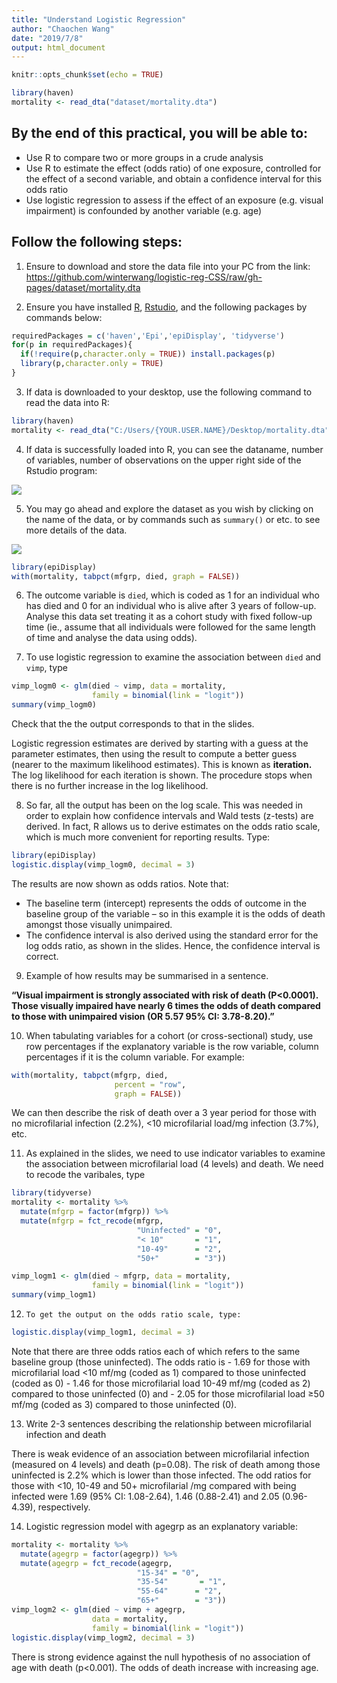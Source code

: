 ```yaml
---
title: "Understand Logistic Regression"
author: "Chaochen Wang"
date: "2019/7/8"
output: html_document
---
```


```r
knitr::opts_chunk$set(echo = TRUE)
```

```r
library(haven)
mortality <- read_dta("dataset/mortality.dta")
```



## By the end of this practical, you will be able to:

- Use R to compare two or more groups in a crude analysis
-	Use R to estimate the effect (odds ratio) of one exposure, controlled for the effect of a second variable, and obtain a confidence interval for this odds ratio
-	Use logistic regression to assess if the effect of an exposure (e.g. visual impairment) is confounded by another variable (e.g. age)


## Follow the following steps: 
1. Ensure to download and store the data file into your PC from the link: [https://github.com/winterwang/logistic-reg-CSS/raw/gh-pages/dataset/mortality.dta](https://github.com/winterwang/logistic-reg-CSS/raw/gh-pages/dataset/mortality.dta)

2. Ensure you have installed [R](https://cloud.r-project.org/bin/windows/base/), [Rstudio](https://download1.rstudio.org/desktop/windows/RStudio-1.2.1335.exe), and the following packages by commands below: 

```r
requiredPackages = c('haven','Epi','epiDisplay', 'tidyverse')
for(p in requiredPackages){
  if(!require(p,character.only = TRUE)) install.packages(p)
  library(p,character.only = TRUE)
}
```

3. If data is downloaded to your desktop, use the following command to read the data into R:

```r
library(haven)
mortality <- read_dta("C:/Users/{YOUR.USER.NAME}/Desktop/mortality.dta")
```

4. If data is successfully loaded into R, you can see the dataname, number of variables, number of observations on the upper right side of the Rstudio program:

![](pic/data.png)

5. You may go ahead and explore the dataset as you wish by clicking on the name of the data, or by commands such as `summary()` or etc. to see more details of the data. 


![](pic/datacontent.png)


```r
library(epiDisplay)
with(mortality, tabpct(mfgrp, died, graph = FALSE))
```


6. The outcome variable is `died`, which is coded as 1 for an individual who has died and 0 for an individual who is alive after 3 years of follow-up. Analyse this data set treating it as a cohort study with fixed follow-up time (ie., assume that all individuals were followed for the same length of time and analyse the data using odds). 


7.	To use logistic regression to examine the association between `died` and `vimp`, type
	
	

```r
vimp_logm0 <- glm(died ~ vimp, data = mortality, 
                  family = binomial(link = "logit"))
summary(vimp_logm0)
```

Check that the the output corresponds to that in the slides.  

Logistic regression estimates are derived by starting with a guess at the parameter estimates, then using the result to compute a better guess (nearer to the maximum likelihood estimates).  This is known as **iteration.**  The log likelihood for each iteration is shown.  The procedure stops when there is no further increase in the log likelihood.

8.	So far, all the output has been on the log scale.  This was needed in order to explain how confidence intervals and Wald tests (z-tests) are derived.  In fact, R allows us to derive estimates on the odds ratio scale, which is much more convenient for reporting results.  Type:

```r
library(epiDisplay)
logistic.display(vimp_logm0, decimal = 3)
```

The results are now shown as odds ratios.  Note that:

-	The baseline term (intercept) represents the odds of outcome in the baseline group of the variable – so in this example it is the odds of death amongst those visually unimpaired.
-	The confidence interval is also derived using the standard error for the log odds ratio, as shown in the slides.  Hence, the confidence interval is correct.

9. Example of how results may be summarised in a sentence.


**“Visual impairment is strongly associated with risk of death (P<0.0001). Those visually impaired have nearly 6 times the odds of death compared to those with unimpaired vision (OR 5.57 95% CI: 3.78-8.20).”**

10. When tabulating variables for a cohort (or cross-sectional) study, use row percentages if the explanatory variable is the row variable, column percentages if it is the column variable. For example:

```r
with(mortality, tabpct(mfgrp, died, 
                       percent = "row", 
                       graph = FALSE))
```

We can then describe the risk of death over a 3 year period for those with no microfilarial infection (2.2%), <10 microfilarial load/mg infection (3.7%), etc.

11. As explained in the slides, we need to use indicator variables to examine the association between microfilarial load (4 levels) and death. We need to recode the varibales, type

```r
library(tidyverse)
mortality <- mortality %>% 
  mutate(mfgrp = factor(mfgrp)) %>% 
  mutate(mfgrp = fct_recode(mfgrp, 
                            "Uninfected" = "0", 
                            "< 10"       = "1",
                            "10-49"      = "2", 
                            "50+"        = "3"))

vimp_logm1 <- glm(died ~ mfgrp, data = mortality, 
                  family = binomial(link = "logit"))
summary(vimp_logm1)
```

12. 	To get the output on the odds ratio scale, type:

```r
logistic.display(vimp_logm1, decimal = 3)
```

Note that there are three odds ratios each of which refers to the same baseline group (those uninfected).  The odds ratio is
-	1.69 for those with microfilarial load <10 mf/mg (coded as 1) compared to those uninfected (coded as 0)
-	1.46 for those microfilarial load 10-49 mf/mg (coded as 2) compared to those uninfected (0) and 
-	2.05 for those microfilarial load ≥50 mf/mg  (coded as 3) compared to those uninfected (0). 

13. Write 2-3 sentences describing the relationship between microfilarial infection and death

There is weak evidence of an association between microfilarial infection (measured on 4 levels) and death (p=0.08). The risk of death among those uninfected is 2.2% which is lower than those infected. The odd ratios for those with <10, 10-49 and 50+ microfilarial /mg compared with being infected were 1.69 (95% CI: 1.08-2.64), 1.46 (0.88-2.41) and 2.05 (0.96-4.39), respectively.

14. Logistic regression model with agegrp as an explanatory variable:

```r
mortality <- mortality %>% 
  mutate(agegrp = factor(agegrp)) %>% 
  mutate(agegrp = fct_recode(agegrp, 
                            "15-34" = "0", 
                            "35-54"       = "1",
                            "55-64"      = "2", 
                            "65+"        = "3"))
vimp_logm2 <- glm(died ~ vimp + agegrp, 
                  data = mortality, 
                  family = binomial(link = "logit"))
logistic.display(vimp_logm2, decimal = 3)
```

There is strong evidence against the null hypothesis of no association of age with death (p<0.001). The odds of death increase with increasing age.